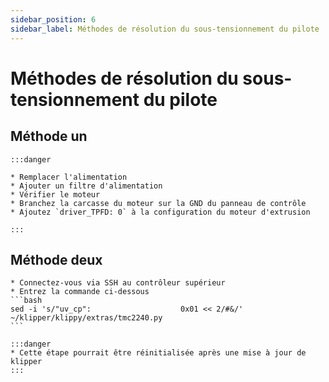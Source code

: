 ```yaml
---
sidebar_position: 6
sidebar_label: Méthodes de résolution du sous-tensionnement du pilote
---
```


# Méthodes de résolution du sous-tensionnement du pilote

## Méthode un

    :::danger

    * Remplacer l'alimentation
    * Ajouter un filtre d'alimentation
    * Vérifier le moteur
    * Branchez la carcasse du moteur sur la GND du panneau de contrôle
    * Ajoutez `driver_TPFD: 0` à la configuration du moteur d'extrusion

    :::

## Méthode deux
    * Connectez-vous via SSH au contrôleur supérieur
    * Entrez la commande ci-dessous
    ```bash
    sed -i 's/"uv_cp":                    0x01 << 2/#&/' ~/klipper/klippy/extras/tmc2240.py
    ```

    :::danger
    * Cette étape pourrait être réinitialisée après une mise à jour de klipper
    :::